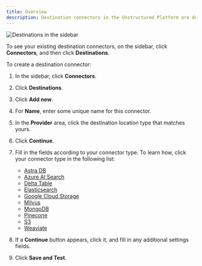 ```yaml
---
title: Overview
description: Destination connectors in the Unstructured Platform are designed to specify the endpoint for data processed within the platform. These connectors ensure that the transformed and analyzed data is securely and efficiently transferred to a storage system for future use, often to a vector database for tasks that involve high-speed retrieval and advanced data analytics operations.
---
```


![Destinations in the sidebar](/img/platform/Destinations-Sidebar.png)

To see your existing destination connectors, on the sidebar, click **Connectors**, and then click **Destinations**.

To create a destination connector:

1. In the sidebar, click **Connectors**.
2. Click **Destinations**.
3. Click **Add new**.
4. For **Name**, enter some unique name for this connector.
5. In the **Provider** area, click the destination location type that matches yours.
6. Click **Continue**.
7. Fill in the fields according to your connector type. To learn how, click your connector type in the following list:

   - [Astra DB](/platform/destinations/astradb)
   - [Azure AI Search](/platform/destinations/azure-ai-search)
   - [Delta Table](/platform/destinations/delta-table)
   - [Elasticsearch](/platform/destinations/elasticsearch)
   - [Google Cloud Storage](/platform/destinations/google-cloud)
   - [Milvus](/platform/destinations/milvus)
   - [MongoDB](/platform/destinations/mongodb)
   - [Pinecone](/platform/destinations/pinecone)
   - [S3](/platform/destinations/s3)
   - [Weaviate](/platform/destinations/weaviate)
        
8. If a **Continue** button appears, click it, and fill in any additional settings fields.
9. Click **Save and Test**. 
